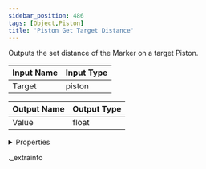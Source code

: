 ```yaml
---
sidebar_position: 486
tags: [Object,Piston]
title: 'Piston Get Target Distance'
---
```


Outputs the set distance of the Marker on a target Piston.



<IChip uuid="639a360e-aeb1-4c5d-8bc1-96bfaea8aef2" />

| Input Name | Input Type |
|-----------|-----------|
| Target | piston |

| Output Name | Output Type |
|-----------|-----------|
| Value | float |


<details>
  <summary>Properties</summary>
  <div>
    <div>
    <table>
      <thead>
        <tr>
          <th>Room availability:</th>
          <th>Available everywhere</th>
        </tr>
        <tr>
          <th>Is beta required?</th>
          <th>No</th>
        </tr>
        <tr>
          <th>Is this chip a trolling risk?</th>
          <th>No</th>
        </tr>
        <tr>
          <th>Is this chip a role assignment risk?</th>
          <th>No</th>
        </tr>
        <tr>
          <th>Chip UUID</th>
          <th>639a360e-aeb1-4c5d-8bc1-96bfaea8aef2</th>
        </tr>
      </thead>
    </table>
    </div>
  </div>
</details>

._extrainfo